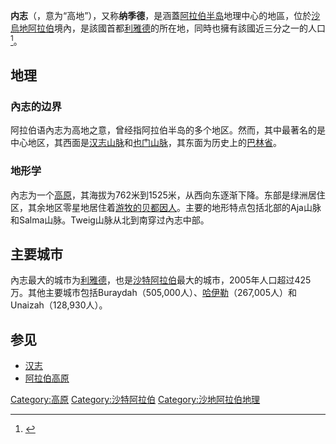 {{Otheruses|other = 内志地区历史上的的王国|内志王国}}
{{Infobox settlement
| name = 內志
| native_name = نَجْد
| native_name_lang = ar
| image_skyline = Tuwaiq Escarpment-14h38m25s-k.jpg 
| image_caption = 座落於[[沙烏地阿拉伯|沙烏地阿拉伯]]中部的{{link-en|圖伊格斷崖|Tuwaiq}}，位於內志地區東部。此視角下[[利雅德|利雅德]]即位於斷崖後方
| image_map = Najd Region in Saudi Arabia.svg
| map_caption = 內志在[[阿拉伯半島|阿拉伯半島]]的位置
| parts_type = 涵蓋地區
| parts = [[沙烏地阿拉伯|沙烏地阿拉伯]]的[[利雅得省|利雅得省]]、[[蓋西姆省|蓋西姆省]]、[[哈伊勒省|哈伊勒省]]
}} 

'''内志'''（{{lang-ar|'''نجد'''|'''Najd'''}}，意为“高地”），又称'''纳季德'''，是涵蓋[[阿拉伯半岛|阿拉伯半岛]]地理中心的地區，位於[[沙烏地阿拉伯|沙烏地阿拉伯]]境內，是該國首都[[利雅德|利雅德]]的所在地，同時也擁有該國近三分之一的人口<ref>{{cite web|url=http://www.relooney.info/SI_Milken-Arabia/0-Important_14.pdf|title=Saudi Arabia Population Statistics 2011 (Arabic)|page=11|deadurl=yes|archiveurl=https://web.archive.org/web/20131115051640/http://www.relooney.info/SI_Milken-Arabia/0-Important_14.pdf|archivedate=2013-11-15|accessdate=2019-01-16}}</ref>。

==地理==
===內志的边界===
阿拉伯语內志为高地之意，曾经指阿拉伯半岛的多个地区。然而，其中最著名的是中心地区，其西面是[[汉志|汉志山脉]]和[[也门|也门山脉]]，其东面为历史上的[[巴林省|巴林省]]。

===地形学===
內志为一个[[高原|高原]]，其海拔为762米到1525米，从西向东逐渐下降。东部是绿洲居住区，其余地区零星地居住着[[游牧民族|游牧的]][[贝都因人|贝都因人]]。主要的地形特点包括北部的Aja山脉和Salma山脉。Tweig山脉从北到南穿过內志中部。

==主要城市==
內志最大的城市为[[利雅德|利雅德]]，也是[[沙特阿拉伯|沙特阿拉伯]]最大的城市，2005年人口超过425万。其他主要城市包括Buraydah（505,000人）、[[哈伊勒|哈伊勒]]（267,005人）和Unaizah（128,930人）。 

==参见==
*[[汉志|汉志]]
*[[阿拉伯高原|阿拉伯高原]]

{{Authority control}}
[[Category:高原|Category:高原]]
[[Category:沙特阿拉伯|Category:沙特阿拉伯]]
[[Category:沙地阿拉伯地理|Category:沙地阿拉伯地理]]